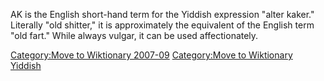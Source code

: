 [[Category:Move to Wiktionary 2007-09]]
[[Category:Move to Wiktionary Yiddish]]

AK is the English short-hand term for the Yiddish expression "alter kaker." Literally "old shitter," it is approximately the equivalent of the English term "old fart." While always vulgar, it can be used affectionately.

{{seeCites|A.K.}}
